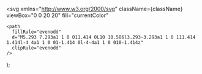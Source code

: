   <svg
    xmlns="http://www.w3.org/2000/svg"
    className={className}
    viewBox="0 0 20 20"
    fill="currentColor"
  >
    <path
      fillRule="evenodd"
      d="M5.293 7.293a1 1 0 011.414 0L10 10.586l3.293-3.293a1 1 0 111.414 1.414l-4 4a1 1 0 01-1.414 0l-4-4a1 1 0 010-1.414z"
      clipRule="evenodd"
    />
  </svg>
);
